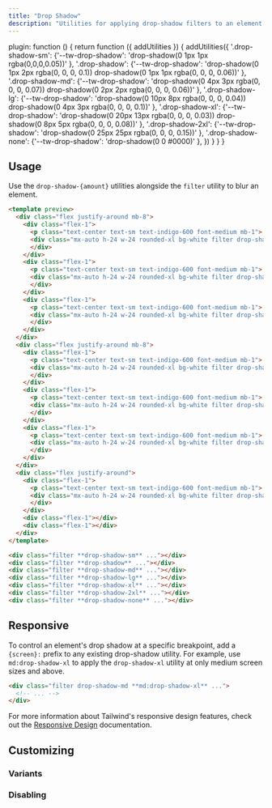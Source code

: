 ```yaml
---
title: "Drop Shadow"
description: "Utilities for applying drop-shadow filters to an element."
---
```



  plugin: function () {
    return function ({ addUtilities }) {
      addUtilities({
      '.drop-shadow-sm': {'--tw-drop-shadow': 'drop-shadow(0 1px 1px rgba(0,0,0,0.05))' },
      '.drop-shadow': {'--tw-drop-shadow': 'drop-shadow(0 1px 2px rgba(0, 0, 0, 0.1)) drop-shadow(0 1px 1px rgba(0, 0, 0, 0.06))' },
      '.drop-shadow-md': {'--tw-drop-shadow': 'drop-shadow(0 4px 3px rgba(0, 0, 0, 0.07)) drop-shadow(0 2px 2px rgba(0, 0, 0, 0.06))' },
      '.drop-shadow-lg': {'--tw-drop-shadow': 'drop-shadow(0 10px 8px rgba(0, 0, 0, 0.04)) drop-shadow(0 4px 3px rgba(0, 0, 0, 0.1))' },
      '.drop-shadow-xl': {'--tw-drop-shadow': 'drop-shadow(0 20px 13px rgba(0, 0, 0, 0.03)) drop-shadow(0 8px 5px rgba(0, 0, 0, 0.08))' },
      '.drop-shadow-2xl': {'--tw-drop-shadow': 'drop-shadow(0 25px 25px rgba(0, 0, 0, 0.15))' },
      '.drop-shadow-none': {'--tw-drop-shadow': 'drop-shadow(0 0 #0000)' },
      })
    }
  }
}

## Usage

Use the `drop-shadow-{amount}` utilities alongside the `filter` utility to blur an element.

```html indigo
<template preview>
  <div class="flex justify-around mb-8">
    <div class="flex-1">
      <p class="text-center text-sm text-indigo-600 font-medium mb-1">.drop-shadow-sm</p>
      <div class="mx-auto h-24 w-24 rounded-xl bg-white filter drop-shadow-sm">
      </div>
    </div>
    <div class="flex-1">
      <p class="text-center text-sm text-indigo-600 font-medium mb-1">.drop-shadow</p>
      <div class="mx-auto h-24 w-24 rounded-xl bg-white filter drop-shadow">
      </div>
    </div>
    <div class="flex-1">
      <p class="text-center text-sm text-indigo-600 font-medium mb-1">.drop-shadow-md</p>
      <div class="mx-auto h-24 w-24 rounded-xl bg-white filter drop-shadow-md">
      </div>
    </div>
  </div>
  <div class="flex justify-around mb-8">
    <div class="flex-1">
      <p class="text-center text-sm text-indigo-600 font-medium mb-1">.drop-shadow-lg</p>
      <div class="mx-auto h-24 w-24 rounded-xl bg-white filter drop-shadow-lg">
      </div>
    </div>
    <div class="flex-1">
      <p class="text-center text-sm text-indigo-600 font-medium mb-1">.drop-shadow-xl</p>
      <div class="mx-auto h-24 w-24 rounded-xl bg-white filter drop-shadow-xl">
      </div>
    </div>
    <div class="flex-1">
      <p class="text-center text-sm text-indigo-600 font-medium mb-1">.drop-shadow-2xl</p>
      <div class="mx-auto h-24 w-24 rounded-xl bg-white filter drop-shadow-2xl">
      </div>
    </div>
  </div>
  <div class="flex justify-around">
    <div class="flex-1">
      <p class="text-center text-sm text-indigo-600 font-medium mb-1">.drop-shadow-none</p>
      <div class="mx-auto h-24 w-24 rounded-xl bg-white filter drop-shadow-none">
      </div>
    </div>
    <div class="flex-1"></div>
    <div class="flex-1"></div>
  </div>
</template>

<div class="filter **drop-shadow-sm** ..."></div>
<div class="filter **drop-shadow** ..."></div>
<div class="filter **drop-shadow-md** ..."></div>
<div class="filter **drop-shadow-lg** ..."></div>
<div class="filter **drop-shadow-xl** ..."></div>
<div class="filter **drop-shadow-2xl** ..."></div>
<div class="filter **drop-shadow-none** ..."></div>
```

## Responsive

To control an element's drop shadow at a specific breakpoint, add a `{screen}:` prefix to any existing drop-shadow utility. For example, use `md:drop-shadow-xl` to apply the `drop-shadow-xl` utility at only medium screen sizes and above.

```html
<div class="filter drop-shadow-md **md:drop-shadow-xl** ...">
  <!-- ... -->
</div>
```

For more information about Tailwind's responsive design features, check out the [Responsive Design](/docs/responsive-design) documentation.

## Customizing

### Variants

<Variants plugin="dropShadow" name="drop-shadow" />

### Disabling

<Disabling plugin="dropShadow" name="drop-shadow" />
